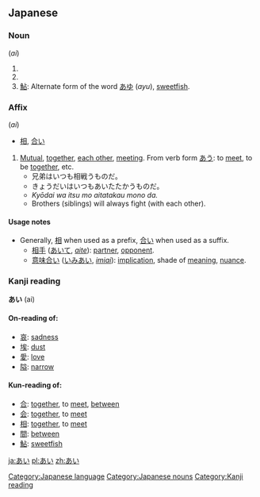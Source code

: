 == Japanese ==
{{ja-attention}}
===Noun===
'''{{PAGENAME}}''' (''ai'')

# {{japdef|愛|[[love]]}}
# {{japdef|藍|[[indigo]]}}
# [[鮎]]: Alternate form of the word [[あゆ]] (''ayu''), [[sweetfish]].  

=== Affix ===
'''{{PAGENAME}}''' (''ai'')

* [[相]], [[合い]]
# [[Mutual]], [[together]], [[each other]], [[meet]]ing.  From verb form [[あう]]: to [[meet]], to be [[together]], etc.
#* 兄弟はいつも相戦うものだ。
#* きょうだいはいつもあいたたかうものだ。
#* ''Kyōdai wa itsu mo aitatakau mono da.''
#* Brothers (siblings) will always fight (with each other).

==== Usage notes ====
* Generally, [[相]] when used as a prefix, [[合い]] when used as a suffix.
** [[相手]] ([[あいて]], ''[[aite]]''): [[partner]], [[opponent]].  
** [[意味合い]] ([[いみあい]], ''[[imiai]]''): [[implication]], shade of [[meaning]], [[nuance]].

===Kanji reading===
'''あい''' (ai)

====On-reading of:====
* [[哀]]: [[sadness]]
* [[埃]]: [[dust]]
* [[愛]]: [[love]]
* [[隘]]: [[narrow]]

====Kun-reading of:====
* [[合]]: [[together]], to [[meet]], [[between]]
* [[会]]: [[together]], to [[meet]]
* [[相]]: [[together]], to [[meet]]
* [[間]]: [[between]]
* [[鮎]]: [[sweetfish]]

[[Category:Japanese language]]
[[Category:Japanese nouns]]
[[Category:Kanji reading]]

[[ja:あい]]
[[pl:あい]]
[[zh:あい]]